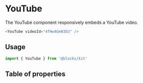 
# YouTube

The YouTube component responsively embeds a YouTube video.

<YouTube videoId="4fHw4GeW3EU" />

```js react-live=true
<YouTube videoId="4fHw4GeW3EU" />
```

## Usage

```js
import { YouTube } from '@blocks/kit'
```

## Table of properties

<TableOfProps component={YouTube} />
